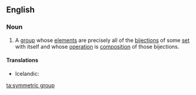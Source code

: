 ==English==
{{wikipedia}}

===Noun===
{{en-noun}}
# {{lb|en|mathematics}} A [[group]] whose [[element]]s are precisely all of the [[bijection]]s of some [[set]] with itself and whose [[operation]] is [[composition]] of those bijections.

====Translations====
{{trans-top|mathematics: a group whose elements are precisely all of the bijections of some set with itself and whose operation is composition of those bijections}}
* Icelandic: {{t|is|samhverf grúpa|f}}
{{trans-mid}}
{{trans-bottom}}

[[ta:symmetric group]]